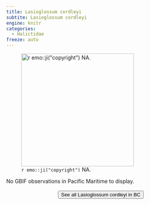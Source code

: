 ```yaml
---
title: Lasioglossum cordleyi
subtite: Lasioglossum cordleyi
engine: knitr
categories:
  - Halictidae
freeze: auto
---
```

![`r emo::ji("copyright")` NA.](/files/no_bee.png){height=300}



No GBIF observations in Pacific Maritime to display.
<br><br>
<center>


<a href="NA"><button type="button" class="btn btn-secondary">See all Lasioglossum cordleyi in BC <i class="fa-solid fa-arrow-up-right-from-square"></i> </button></a>
</center>
